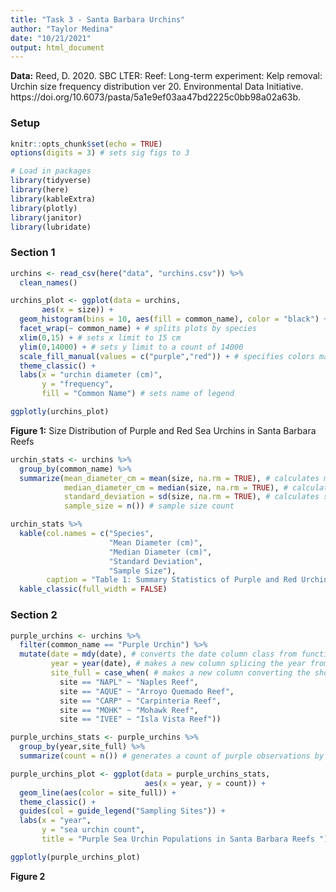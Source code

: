 ```yaml
---
title: "Task 3 - Santa Barbara Urchins"
author: "Taylor Medina"
date: "10/21/2021"
output: html_document
---
```


**Data:** Reed, D. 2020. SBC LTER: Reef: Long-term experiment: Kelp removal: Urchin size frequency distribution ver 20. Environmental Data Initiative. https://doi.org/10.6073/pasta/5a1e9ef03aa47bd2225c0bb98a02a63b. 

### Setup
```r
knitr::opts_chunk$set(echo = TRUE)
options(digits = 3) # sets sig figs to 3

# Load in packages
library(tidyverse)
library(here)
library(kableExtra)
library(plotly)
library(janitor)
library(lubridate)

```

### Section 1
```r

urchins <- read_csv(here("data", "urchins.csv")) %>% 
  clean_names()

urchins_plot <- ggplot(data = urchins,
       aes(x = size)) +
  geom_histogram(bins = 10, aes(fill = common_name), color = "black") +
  facet_wrap(~ common_name) + # splits plots by species
  xlim(0,15) + # sets x limit to 15 cm
  ylim(0,14000) + # sets y limit to a count of 14000
  scale_fill_manual(values = c("purple","red")) + # specifies colors manually
  theme_classic() +
  labs(x = "urchin diameter (cm)",
       y = "frequency",
       fill = "Common Name") # sets name of legend

ggplotly(urchins_plot)

```
**Figure 1:** Size Distribution of Purple and Red Sea Urchins in Santa Barbara Reefs

```r

urchin_stats <- urchins %>% 
  group_by(common_name) %>% 
  summarize(mean_diameter_cm = mean(size, na.rm = TRUE), # calculates mean diameter
            median_diameter_cm = median(size, na.rm = TRUE), # calculates median diameter
            standard_deviation = sd(size, na.rm = TRUE), # calculates standard deviation 
            sample_size = n()) # sample size count

urchin_stats %>% 
  kable(col.names = c("Species", 
                      "Mean Diameter (cm)",
                      "Median Diameter (cm)",
                      "Standard Deviation",
                      "Sample Size"),
        caption = "Table 1: Summary Statistics of Purple and Red Urchins in Santa Barbara Reefs") %>% 
  kable_classic(full_width = FALSE)

```

### Section 2
```r

purple_urchins <- urchins %>% 
  filter(common_name == "Purple Urchin") %>% 
  mutate(date = mdy(date), # converts the date column class from function to date
         year = year(date), # makes a new column splicing the year from the date column
         site_full = case_when( # makes a new column converting the short names to the full names of the sites
           site == "NAPL" ~ "Naples Reef",
           site == "AQUE" ~ "Arroyo Quemado Reef",
           site == "CARP" ~ "Carpinteria Reef",
           site == "MOHK" ~ "Mohawk Reef",
           site == "IVEE" ~ "Isla Vista Reef"))

purple_urchins_stats <- purple_urchins %>% 
  group_by(year,site_full) %>% 
  summarize(count = n()) # generates a count of purple observations by year and site

```

```r

purple_urchins_plot <- ggplot(data = purple_urchins_stats,
                              aes(x = year, y = count)) +
  geom_line(aes(color = site_full)) +
  theme_classic() +
  guides(col = guide_legend("Sampling Sites")) +
  labs(x = "year",
       y = "sea urchin count",
       title = "Purple Sea Urchin Populations in Santa Barbara Reefs ") 

ggplotly(purple_urchins_plot)

```
**Figure 2**
